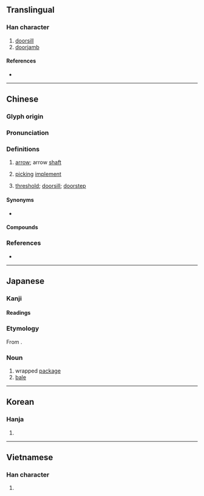 {{also|阃}}
{{character info/new}}
==Translingual==

===Han character===
{{Han char|rn=75|rad=木|as=07|sn=11|four=46900|canj=DWD,XDWD|ids=⿰木困}}

# [[doorsill]]
# [[doorjamb]]

====References====
* {{Han ref|kx=0531.040|dkj=14883|dj=0919.060|hdz=21214.030|uh=68B1|ud=26801|bh=B1EE|bd=45550}}

----

==Chinese==
{{zh-forms}}

===Glyph origin===
{{Han etym}}

===Pronunciation===
{{zh-pron
|m=kǔn
|c=kwan2
|mc=y
|oc=y
|cat=n
}}

===Definitions===
{{zh-hanzi}}

# {{lb|zh|classical}} [[arrow]]; arrow [[shaft]]
# {{lb|zh|classical}} [[pick]]ing [[implement]]
# {{lb|zh|classical}} [[threshold]]; [[doorsill]]; [[doorstep]]

====Synonyms====
* {{sense|threshold}}
{{zh-syn-saurus|門檻}}

====Compounds====
{{zh-der|梐梱}}

===References===
* {{R:twedu|A01939}}

----

==Japanese==

===Kanji===
{{ja-kanji|grade=|rs=木07}}

====Readings====
{{ja-readings
|goon=こん
|kanon=こん
|kun=しきみ-, こり-, こうり-, こう-る
}}

===Etymology===
{{ja-kanjitab|こり|yomi=k}}
{{ja-kanjitab|こうり|yomi=k}}
From {{m|ja|行李|tr=kōri}}.

===Noun===
{{ja-noun|こり|こうり}}

# wrapped [[package]]
# [[bale]]

----

==Korean==

===Hanja===
{{ko-hanja|hangeul=곤|eumhun=|rv=gon|mr=kon|y=kon}}

# {{rfdef|ko|sort=木07}}

----

==Vietnamese==

===Han character===
{{vi-hantu|khổn|rs=木07}}

# {{rfdef|vi}}